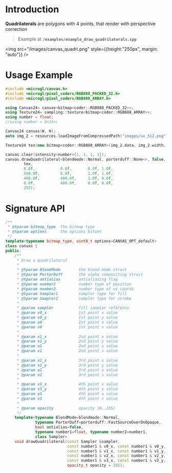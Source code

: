 # Introduction

**Quadrilaterals** are polygons with 4 points, that render with perspective correction

> Example at **`/examples/example_draw_quadrilaterals.cpp`**

<img src="/images/canvas_quadri.png" style={{height:"250px", margin: "auto"}} />

# Usage Example

```cpp
#include <microgl/canvas.h>
#include <microgl/pixel_coders/RGB888_PACKED_32.h>
#include <microgl/pixel_coders/RGB888_ARRAY.h>

using Canvas24= canvas<bitmap<coder::RGB888_PACKED_32>>;
using Texture24= sampling::texture<bitmap<coder::RGB888_ARRAY>>;
using number = float;
//using number = Q<15>;

Canvas24 canvas(W, H);
auto img_2 = resources.loadImageFromCompressedPath("images/uv_512.png");

Texture24 tex(new bitmap<coder::RGB888_ARRAY>(img_2.data, img_2.width, img_2.height));

canvas.clear(intensity<number>{1, 1, 1, 1});
canvas.drawQuadrilateral<blendmode::Normal, porterduff::None<>, false, number>(
        tex,
        0.0f,           0.0f,       0.0f, 1.0f,
        500.0f,         0.0f,       1.0f, 1.0f,
        400.0f,         400.0f,     1.0f, 0.0f,
        0.0f,           400.0f,     0.0f, 0.0f,
        255);

```

# Signature API

```cpp
/**
 * @tparam bitmap_type  the bitmap type
 * @tparam options      the options bitset
 */
template<typename bitmap_type, uint8_t options=CANVAS_OPT_default>
class canvas {
public:
    /**
     * Draw a quadrilateral
     *
     * @tparam BlendMode        the blend mode struct
     * @tparam PorterDuff       the alpha compositing struct
     * @tparam antialias        antialiasing flag
     * @tparam number1          number type of position
     * @tparam number2          number type of uv coords
     * @tparam Sampler1         sampler type for fill
     * @tparam Sampler2         sampler type for stroke
     *
     * @param sampler           fill sampler reference
     * @param v0_x              1st point x value
     * @param v0_y              1st point y value
     * @param u0                1st point u value
     * @param v0                1st point v value
     *
     * @param v1_x              2nd point x value
     * @param v1_y              2nd point y value
     * @param u1                2nd point u value
     * @param v1                2nd point v value
     *
     * @param v2_x              3rd point x value
     * @param v2_y              3rd point y value
     * @param u2                3rd point u value
     * @param v2                3rd point v value
     *
     * @param v3_x              4th point x value
     * @param v3_y              4th point y value
     * @param u3                4th point u value
     * @param v3                4th point v value
     *
     * @param opacity           opacity [0..255]
     */
    template<typename BlendMode=blendmode::Normal,
             typename PorterDuff=porterduff::FastSourceOverOnOpaque,
             bool antialias=false, 
             typename number1=float, typename number2=number1, 
             class Sampler>
    void drawQuadrilateral(const Sampler &sampler,
                           const number1 & v0_x, const number1 & v0_y, const number2 & u0, const number2 & v0,
                           const number1 & v1_x, const number1 & v1_y, const number2 & u1, const number2 & v1,
                           const number1 & v2_x, const number1 & v2_y, const number2 & u2, const number2 & v2,
                           const number1 & v3_x, const number1 & v3_y, const number2 & u3, const number2 & v3,
                           opacity_t opacity = 255);

```

